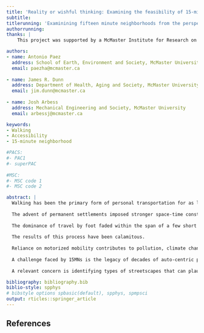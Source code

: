 ```yaml
---
title: 'Reality or wishful thinking: Examining the feasibility of 15-minute neighborhoods from the perspective of network attributes' 
subtitle: 
titlerunning: 'Examinining fifteen minute neighborhoods from the perspective of network attributes'
authorrunning: 
thanks: | 
    This project was supported by a McMaster Institute for Research on Aging Catalyst Grant.

authors: 
- name: Antonio Paez
  address: School of Earth, Environment and Society, McMaster University
  email: paezha@mcmaster.ca
  
- name: James R. Dunn
  address: Department of Health, Aging and Society, McMaster University
  email: jim.dunn@mcmaster.ca
  
- name: Josh Arbess
  address: Mechanical Engineering and Society, McMaster University
  email: arbessj@mcmaster.ca  

keywords:
- Walking
- Accessibility
- 15-minute neighborhood

#PACS: 
#- PAC1
#- superPAC
    
#MSC:
#- MSC code 1
#- MSC code 2

abstract: |
  Walking has been the primary form of personal transportation for as long as humans have been humans. From prehistoric migration to the dawn of populated settlements, the space-time constraints of walking have fundamentally determined how far interactions with the environment and other humans were feasible. It took tens of thousands of years for humans to walk out from their original African niche to eventually settle every nook of the planet.
     
  The advent of permanent settlements imposed stronger space-time constraints on people’s movement than had hitherto been the case. Having to return to a fixed abode or to go to a designated place to drudge or trade meant that people become more local of necessity. Despite the invention of the wheel and the use of animal power for transportation purposes, humanity remained for the most part pedestrian for millennia [@roberts1998short]. The physical effort involved in walking limited the geographical extent of settlements and in turn settlements evolved to facilitate walking. 
    
  The dominance of travel by foot faded within the span of a few short decades. Several revolutions contributed to this. Technological innovations in the 19th and 20th centuries led to the internal combustion engine, smooth paving surfaces, and systems to move fuel. Concurrently, socio-technological innovations (e.g., Fordism) created the basis for mass production and consumption. The pioneer in this respect was of course the auto industry; many decades later, whole economic systems are still dominated by this sector (Jane Jacobs famously quipped that “[t]he purpose of life is to produce and consume automobiles.”) Early in the automotive era cars were seen as an ideal solution to many urban ills [@brown2009planning], which contributes to explain their enthusiastic reception. In the second part of the 20th century, motorized mobility rose to become the dominant form of transportation in cities and regions around the world. The automobile replaced walking as the key determinant of how far settlements could grow, and cities grew to accommodate this form of transportation, often with unfortunate single-mindedness.
    
  The results of this process have been calamitous.
  
  Reliance on motorized mobility contributes to pollution, climate change, the erosion of social capital and sense of community, road fatalities, and poor health due to sedentary lifestyles. For years now, work has aimed to grow a consensus about the importance of communities that better serve all their residents, and not only their vehicles. The 15-minute neighborhood [15MN; @pozoukidou2021fifteen] is among a handful of ideas that strive to emphasize movement at a human scale, in environments that accommodate a wide range of capabilities throughout the lifespan, and with the aim of improving livability and health in ways that automobility can no longer promise, let alone deliver.
  
  A challenge faced by 15MNs is the legacy of decades of auto-centric planning. Streetscapes are key parts of the hardware of cities, not only for what is evident at surface level (e.g., sidewalks, pavements), but also due to other accessory yet hidden infrastructure, both physical (e.g., water, sewage, power) and social (e.g., property rights, right of ways). Suburban developments in North America are often implicitly or explicitly designed to discourage through traffic. This is done by creating predominantly single use landscapes with meandering, poorly connected roads. Alas, this form of development cuts both ways, since the high built-in cost of navigation does not discriminate between outsiders and residents.
  
  A relevant concern is identifying types of streetscapes that can plausibly support 15MNs. To address this question, we investigate the current accessibility situation in parts of Canada’s largest metropolitan region. The analysis consists of two parts, with positive and normative aspects 15-minute walking neighborhoods are studied, and their accessibility levels assessed (positive analysis). Maximal opportunity landscapes are then used to simulate equivalent opportunity landscapes throughout the region. Accessibility is then reanalyzed from the normative perspective of the provision of opportunities. The results of this analysis are finally correlated to neighborhood network attributes, including connectivity, centrality, and clustering. The results of this investigation provide valuable information about neighborhoods, their morphology and potential to support the aspirational goal of providing opportunities within 15-minute walks for their residents. This information can help to identify target neighborhoods for planning interventions, as well as neighborhoods for whom the 15-minute ideal could be little more than wishful thinking.

bibliography: bibliography.bib
biblio-style: spphys
# bibstyle options spbasic(default), spphys, spmpsci
output: rticles::springer_article
---
```


<!--
@knight2018walkable
@liu2022toward
@pozoukidou2021fifteen
@weng2019fifteen

 Walking has naturally, at an evolutionary level, been the primary form of personal transportation for as long as humans have been humans. From every prehistoric migration to the dawn of populated settlements, the space-time constraints of walking have fundamentally determined how far interactions with the environment and other humans were feasible. It took tens of thousands of years for humans to walk out from their original niche in the African savannah to eventually colonize, and settle in, every nook of the planet.
    The advent of permanent human settlements at some point in the Neolithic period imposed stronger space-time constraints on people’s movement than had hitherto been the case. The need to return to a fixed abode or to go to a designated place to drudge or trade meant that there was only so much space that a person could trade for time, while still being able to toil for life, before even enjoying leisure and recreation. Despite the invention of the wheel by the Babylonians, and the use of animal power for transportation purposes, humanity remained for the most part pedestrian for millennia. Animal power was a rarity—an expensive and therefore exclusive rarity: by some estimates, horse ownership in the US in the 18th century was dominated by white landowners. The physical effort involved in walking necessarily limited the geographical extent of settlements. In a very real way, walking determined how far settlements could grow, and in turn settlements evolved that facilitated walking. 
    From a historical perspective, the dominance of movement by foot came to a screeching halt all within the span of a few decades. Several revolutions contributed to this change, starting in the 19th century, but accelerating and possibly reaching their peak in the late 20th or early 21st centuries. Among these were technological innovations in materials and energy that led to the internal combustion engine, smooth paving surfaces, and systems to transport fuels across vast distances to enable many other forms of transportation. At the same time, there were important socio-technological innovations such as Fordism, which created the basis for modern industrial and labor-economic systems to sustain mass production and consumption, initially of automotive vehicles and still, many decades later, still dominated by the auto industry supply chain complex (Jane Jacobs famously quipped that “[t]he purpose of life is to produce and consume automobiles.”) Early in the automotive era cars were seen as an ideal solution to many urban ills (e.g., congestion, manure); in the second part of the 20th century, motorized mobility rose to become in many places the dominant form of transportation. The automobile replaced walking as the determinant of how far settlements could grow, and as a matter of policy cities decided to grow to accommodate this form of transportation, often with an unfortunate single-minded focus.
    The results of this process have been nothing short of disastrous.
    The impacts of reliance on motorized mobility are anywhere we look, from pollution, the contributions of the transportation sector to climate change, the erosion of social capital and sense of community in the places where we live, road fatalities, and the public health implications of sedentary lifestyles. For at least two decades now, planning, transportation, and public health professionals and scholars alike have been working towards a consensus on the importance of creating and fostering communities that better serve all their residents, and not only their vehicles. A handful of ideas have been proposed that aim to meet this objective, including transit-oriented development, transit villages, aging-friendly cities (alternatively neighborhoods), and more recently the 15- (or sometimes 5-, 20- or 30-) minute city (or neighborhood). These concepts all share some commonalities: movement happens at a more human scale, in a way that accommodates capacities throughout the lifespan, and that contributes to quality of life and health in ways that automobility can no longer promise, let alone deliver.
     A challenge faced by proposals such as the 15-minute city is the legacy of decades of auto-centric urban planning. Streetscapes are a firm element of the hardware of cities, and not only for what is evident at surface level (e.g., sidewalks, pavements), but also due to all the accessory but hidden infrastructure, both physical (e.g., water, sewage, power) and social (e.g., property rights, right of ways). In North America, suburban developments (particularly in the post-war period), were implicitly or explicitly designed to discourage through-traffic. This was done by creating predominantly single use suburbs with meandering, poorly connected roads. Alas, this form of development cuts both ways as the built-in high cost of navigation does not discriminate between outsiders and residents. A relevant question therefore concerns the kinds of streetscapes that can in principle support 15-minute neighborhoods.
    To address this question, we investigate the current accessibility situation in parts of Canada’s major metropolitan region. The analysis consists of two parts, with positive and normative characters. 15-minute walking neighborhoods are studied, and their accessibility levels assessed (positive analysis). Optimal opportunity landscapes are then used to simulate equivalent opportunity landscapes throughout the region. Accessibility is then reanalyzed from the normative perspective of the provision of opportunities. The results of this analysis are finally correlated to neighborhood network attributes, including connectivity, centrality, and clustering.
    The results of this investigation provide valuable information about neighborhoods, their morphology and potential to support the aspirational goal of providing opportunities within 15-minute walks for their residents. This information can help to identify target neighborhoods for planning interventions, as well as neighborhoods for whom the 15-minute ideal could be little more than wishful thinking. 


-->

## References